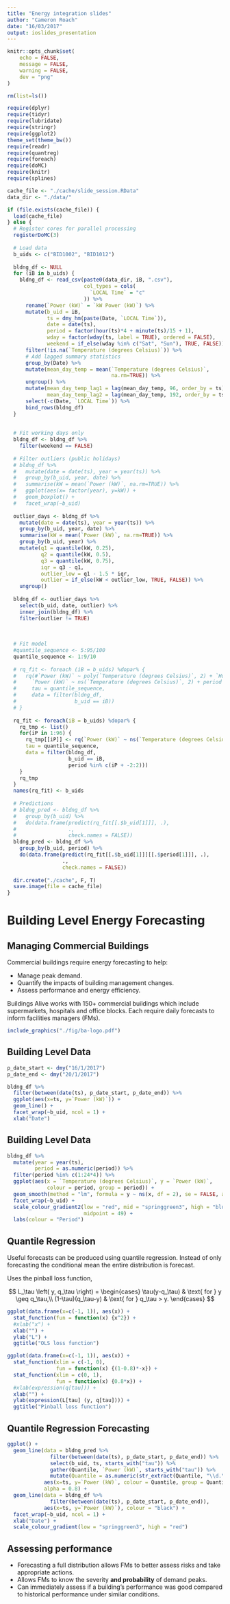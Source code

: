 ```yaml
---
title: "Energy integration slides"
author: "Cameron Roach"
date: "16/03/2017"
output: ioslides_presentation
---
```



```r
knitr::opts_chunk$set(
	echo = FALSE,
	message = FALSE,
	warning = FALSE,
	dev = "png"
)

rm(list=ls())

require(dplyr)
require(tidyr)
require(lubridate)
require(stringr)
require(ggplot2)
theme_set(theme_bw())
require(readr)
require(quantreg)
require(foreach)
require(doMC)
require(knitr)
require(splines)

cache_file <- "./cache/slide_session.RData"
data_dir <- "./data/"

if (file.exists(cache_file)) {
  load(cache_file)
} else {
  # Register cores for parallel processing
  registerDoMC(3)
  
  # Load data
  b_uids <- c("BID1002", "BID1012")
  
  bldng_df <- NULL
  for (iB in b_uids) {
    bldng_df <- read_csv(paste0(data_dir, iB, ".csv"),
                         col_types = cols(
                           `LOCAL Time` = "c"
                         )) %>%
      rename(`Power (kW)` = `kW Power (kW)`) %>% 
      mutate(b_uid = iB,
             ts = dmy_hm(paste(Date, `LOCAL Time`)),
             date = date(ts),
             period = factor(hour(ts)*4 + minute(ts)/15 + 1),
             wday = factor(wday(ts, label = TRUE), ordered = FALSE),
             weekend = if_else(wday %in% c("Sat", "Sun"), TRUE, FALSE)) %>% 
      filter(!is.na(`Temperature (degrees Celsius)`)) %>% 
      # Add lagged summary statistics
      group_by(Date) %>% 
      mutate(mean_day_temp = mean(`Temperature (degrees Celsius)`,
                                  na.rm=TRUE)) %>% 
      ungroup() %>% 
      mutate(mean_day_temp_lag1 = lag(mean_day_temp, 96, order_by = ts),
             mean_day_temp_lag2 = lag(mean_day_temp, 192, order_by = ts)) %>% 
      select(-c(Date, `LOCAL Time`)) %>% 
      bind_rows(bldng_df)
  }
  
  
  # Fit working days only
  bldng_df <- bldng_df %>% 
    filter(weekend == FALSE)
  
  # Filter outliers (public holidays)
  # bldng_df %>%
  #   mutate(date = date(ts), year = year(ts)) %>%
  #   group_by(b_uid, year, date) %>%
  #   summarise(kW = mean(`Power (kW)`, na.rm=TRUE)) %>%
  #   ggplot(aes(x= factor(year), y=kW)) +
  #   geom_boxplot() +
  #   facet_wrap(~b_uid)
  
  outlier_days <- bldng_df %>% 
    mutate(date = date(ts), year = year(ts)) %>% 
    group_by(b_uid, year, date) %>% 
    summarise(kW = mean(`Power (kW)`, na.rm=TRUE)) %>% 
    group_by(b_uid, year) %>% 
    mutate(q1 = quantile(kW, 0.25),
           q2 = quantile(kW, 0.5),
           q3 = quantile(kW, 0.75),
           iqr = q3 - q1,
           outlier_low = q1 - 1.5 * iqr,
           outlier = if_else(kW < outlier_low, TRUE, FALSE)) %>% 
    ungroup()
  
  bldng_df <- outlier_days %>% 
    select(b_uid, date, outlier) %>% 
    inner_join(bldng_df) %>% 
    filter(outlier != TRUE)
  
  
  
  # Fit model
  #quantile_sequence <- 5:95/100
  quantile_sequence <- 1:9/10
  
  # rq_fit <- foreach (iB = b_uids) %dopar% {
  #   rq(#`Power (kW)` ~ poly(`Temperature (degrees Celsius)`, 2) + `Humidity (%)` + period + mean_day_temp_lag1 + mean_day_temp_lag2,
  #     `Power (kW)` ~ ns(`Temperature (degrees Celsius)`, 2) + period + mean_day_temp_lag1 + mean_day_temp_lag2,
  #     tau = quantile_sequence,
  #     data = filter(bldng_df,
  #                   b_uid == iB))
  # }
  
  rq_fit <- foreach(iB = b_uids) %dopar% {
    rq_tmp <- list()
    for(iP in 1:96) {
      rq_tmp[[iP]] <- rq(`Power (kW)` ~ ns(`Temperature (degrees Celsius)`, 2) + mean_day_temp_lag1 + mean_day_temp_lag2,
      tau = quantile_sequence,
      data = filter(bldng_df,
                    b_uid == iB,
                    period %in% c(iP + -2:2)))
    }
    rq_tmp
  }
  names(rq_fit) <- b_uids
  
  # Predictions
  # bldng_pred <- bldng_df %>% 
  #   group_by(b_uid) %>% 
  #   do(data.frame(predict(rq_fit[[.$b_uid[1]]], .),
  #                 .,
  #                 check.names = FALSE))
  bldng_pred <- bldng_df %>% 
    group_by(b_uid, period) %>% 
    do(data.frame(predict(rq_fit[[.$b_uid[1]]][[.$period[1]]], .),
                  .,
                  check.names = FALSE))
  
  dir.create("./cache", F, T)
  save.image(file = cache_file)
}
```


# Building Level Energy Forecasting

## Managing Commercial Buildings

Commercial buildings require energy forecasting to help:

- Manage peak demand.
- Quantify the impacts of building management changes.
- Assess performance and energy efficiency.

Buildings Alive works with 150+ commercial buildings which include supermarkets, hospitals and office blocks. Each require daily forecasts to inform facilities managers (FMs).

```r
include_graphics("./fig/ba-logo.pdf")
```

## Building Level Data

```r
p_date_start <- dmy("16/1/2017")
p_date_end <- dmy("20/1/2017")

bldng_df %>% 
  filter(between(date(ts), p_date_start, p_date_end)) %>% 
  ggplot(aes(x=ts, y=`Power (kW)`)) + 
  geom_line() + 
  facet_wrap(~b_uid, ncol = 1) +
  xlab("Date")
```


## Building Level Data

```r
bldng_df %>% 
  mutate(year = year(ts),
         period = as.numeric(period)) %>%
  filter(period %in% c(1:24*4)) %>% 
  ggplot(aes(x = `Temperature (degrees Celsius)`, y = `Power (kW)`,
             colour = period, group = period)) +
  geom_smooth(method = "lm", formula = y ~ ns(x, df = 2), se = FALSE, alpha = 0.3) +
  facet_wrap(~b_uid) +
  scale_colour_gradient2(low = "red", mid = "springgreen3", high = "blue",
                         midpoint = 49) +
  labs(colour = "Period")
```



## Quantile Regression

Useful forecasts can be produced using quantile regression. Instead of only forecasting the conditional mean the entire distribution is forecast.

Uses the pinball loss function,

$$
L_\tau \left( y, q_\tau \right) =
\begin{cases}
  \tau(y-q_\tau) & \text{ for } y \geq q_\tau,\\
  (1-\tau)(q_\tau-y) & \text{ for } q_\tau > y.
\end{cases}
$$

```r
ggplot(data.frame(x=c(-1, 1)), aes(x)) +  
  stat_function(fun = function(x) {x^2}) + 
  #xlab("x") + 
  xlab("") +
  ylab("L") + 
  ggtitle("OLS loss function") 

ggplot(data.frame(x=c(-1, 1)), aes(x)) +  
  stat_function(xlim = c(-1, 0), 
                fun = function(x) {(1-0.8)*-x}) + 
  stat_function(xlim = c(0, 1), 
                fun = function(x) {0.8*x}) + 
  #xlab(expression(q[tau])) + 
  xlab("") +
  ylab(expression(L[tau] (y, q[tau]))) + 
  ggtitle("Pinball loss function") 
``` 

## Quantile Regression Forecasting

```r
ggplot() +
  geom_line(data = bldng_pred %>% 
              filter(between(date(ts), p_date_start, p_date_end)) %>% 
              select(b_uid, ts, starts_with("tau")) %>% 
              gather(Quantile, `Power (kW)`, starts_with("tau")) %>% 
              mutate(Quantile = as.numeric(str_extract(Quantile, "\\d.\\d+"))),
            aes(x=ts, y=`Power (kW)`, colour = Quantile, group = Quantile),
            alpha = 0.8) +
  geom_line(data = bldng_df %>% 
              filter(between(date(ts), p_date_start, p_date_end)),
            aes(x=ts, y=`Power (kW)`), colour = "black") +
  facet_wrap(~b_uid, ncol = 1) +
  xlab("Date") +
  scale_colour_gradient(low = "springgreen3", high = "red")
```


## Assessing performance

* Forecasting a full distribution allows FMs to better assess risks and take appropriate actions.
* Allows FMs to know the severity __and probability__ of demand peaks.
* Can immediately assess if a building's performance was good compared to historical performance under similar conditions.